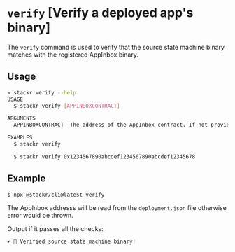 # `verify` [Verify a deployed app's binary]

The `verify` command is used to verify that the source state machine binary matches with the registered AppInbox binary.

## Usage

```bash
» stackr verify --help
USAGE
  $ stackr verify [APPINBOXCONTRACT]

ARGUMENTS
  APPINBOXCONTRACT  The address of the AppInbox contract. If not provided, the address will be read from the deployment.json file.

EXAMPLES
  $ stackr verify

  $ stackr verify 0x1234567890abcdef1234567890abcdef12345678
```

## Example

```bash
$ npx @stackr/cli@latest verify
```

The AppInbox addresss will be read from the `deployment.json` file otherwise error would be thrown.

Output if it passes all the checks:
```bash [terminal]
✔ 🔎 Verified source state machine binary!
```
